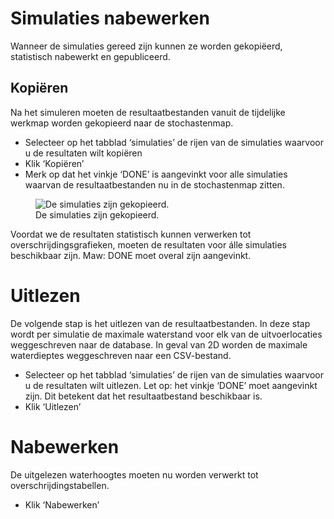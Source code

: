 
# Simulaties nabewerken

Wanneer de simulaties gereed zijn kunnen ze worden gekopiëerd, statistisch nabewerkt en gepubliceerd.

## Kopiëren

::: {.grid}
::: {.g-col-6}
Na het simuleren moeten de resultaatbestanden vanuit de tijdelijke werkmap worden gekopieerd naar de stochastenmap. 

* Selecteer op het tabblad 'simulaties' de rijen van de simulaties waarvoor u de resultaten wilt kopiëren
* Klik 'Kopiëren'
* Merk op dat het vinkje 'DONE' is aangevinkt voor alle simulaties waarvan de resultaatbestanden nu in de stochastenmap zitten.
:::
::: {.g-col-6}

![De simulaties zijn gekopieerd.](../img/frmQuickstart15.png)
:::
:::

::: {.callout-important}
Voordat we de resultaten statistisch kunnen verwerken tot overschrijdingsgrafieken, moeten de resultaten voor álle simulaties beschikbaar zijn. Maw: DONE moet overal zijn aangevinkt.
:::

# Uitlezen

De volgende stap is het uitlezen van de resultaatbestanden. In deze stap wordt per simulatie de maximale waterstand voor elk van de uitvoerlocaties weggeschreven naar de database. In geval van 2D worden de maximale waterdieptes weggeschreven naar een CSV-bestand.


::: {.grid}
::: {.g-col-6}
* Selecteer op het tabblad 'simulaties' de rijen van de simulaties waarvoor u de resultaten wilt uitlezen. Let op: het vinkje 'DONE' moet aangevinkt zijn. Dit betekent dat het resultaatbestand beschikbaar is.
* Klik 'Uitlezen'
:::
::: {.g-col-6}

:::
:::

# Nabewerken

::: {.grid}
::: {.g-col-6}
De uitgelezen waterhoogtes moeten nu worden verwerkt tot overschrijdingstabellen.

* Klik 'Nabewerken'
:::
::: {.g-col-6}

:::
:::
